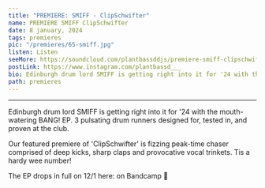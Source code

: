 ---
title: "PREMIERE: SMIFF - ClipSchwifter"
name: PREMIERE SMIFF ClipSchwifter
date: 8 january, 2024
tags: premieres
pic: "/premieres/65-smiff.jpg"
listen: Listen
seeMore: https://soundcloud.com/plantbassddjs/premiere-smiff-clipschwifter
postLink: https://www.instagram.com/plantbassd___
bio: Edinburgh drum lord SMIFF is getting right into it for '24 with the mouth-watering BANG! EP. 3 pulsating drum runners designed for, tested in, and proven at the club.
path: premieres
---

<SoundCloud
  url="https://soundcloud.com/plantbassddjs/premiere-smiff-clipschwifter"
  name="ClipSchwifter"
/>

<hr />

Edinburgh drum lord SMIFF is getting right into it for '24 with the mouth-watering BANG! EP. 3 pulsating drum runners designed for, tested in, and proven at the club.

Our featured premiere of 'ClipSchwifter' is fizzing peak-time chaser comprised of deep kicks, sharp claps and provocative vocal trinkets. Tis a hardy wee number!

The EP drops in full on 12/1 here: <HoverLink url="https://smiffbreaks.bandcamp.com/album/bang-ep" external /> on Bandcamp 🌱
